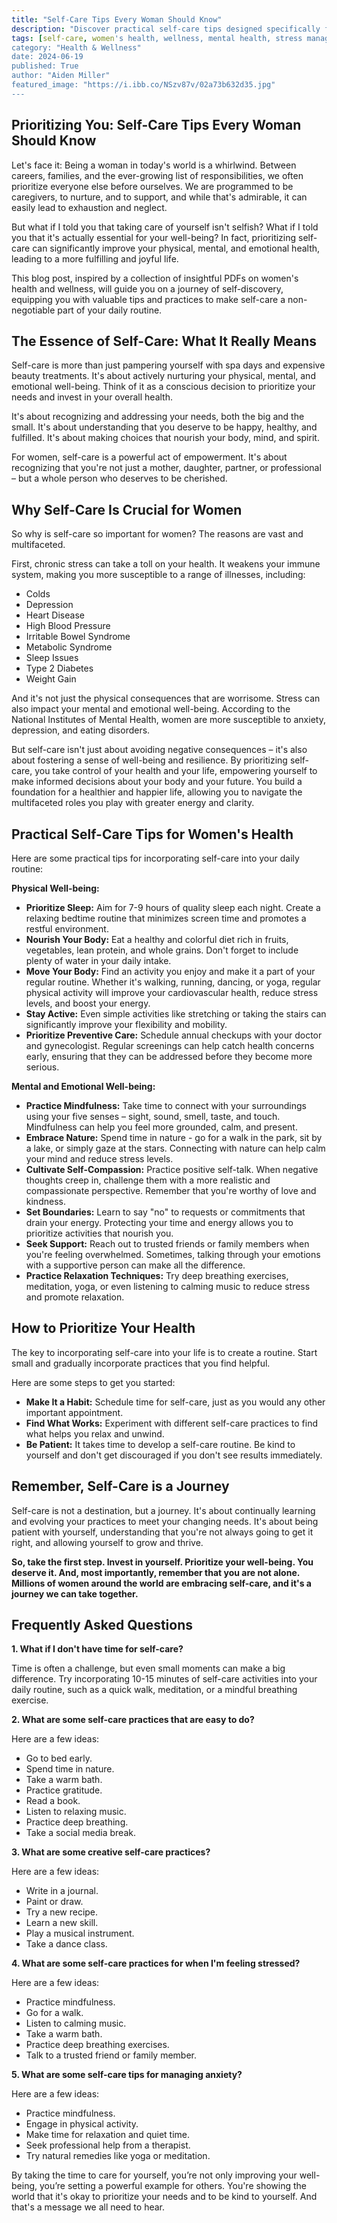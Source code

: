 ```yaml
---
title: "Self-Care Tips Every Woman Should Know"
description: "Discover practical self-care tips designed specifically for women's health and well-being. Learn how to prioritize your physical, mental, and emotional needs, reduce stress, and cultivate a happier, healthier life."
tags: [self-care, women's health, wellness, mental health, stress management, physical health, lifestyle, wellbeing, tips, healthy habits]
category: "Health & Wellness"
date: 2024-06-19
published: True
author: "Aiden Miller"
featured_image: "https://i.ibb.co/NSzv87v/02a73b632d35.jpg"
---
```


##  Prioritizing You: Self-Care Tips Every Woman Should Know 

Let's face it:  Being a woman in today's world is a whirlwind. Between careers, families, and the ever-growing list of responsibilities, we often prioritize everyone else before ourselves. We are programmed to be caregivers, to nurture, and to support, and while that's admirable, it can easily lead to exhaustion and neglect.  

But what if I told you that taking care of yourself isn't selfish? What if I told you that it's actually essential for your well-being? In fact, prioritizing self-care can significantly improve your physical, mental, and emotional health, leading to a more fulfilling and joyful life. 

This blog post, inspired by a collection of insightful PDFs on women's health and wellness,  will guide you on a journey of self-discovery, equipping you with valuable tips and practices to make self-care a non-negotiable part of your daily routine. 

## The Essence of Self-Care:  What It Really Means 

Self-care is more than just pampering yourself with spa days and expensive beauty treatments.  It's about actively nurturing your physical, mental, and emotional well-being.  Think of it as a conscious decision to prioritize your needs and invest in your overall health. 

It's about recognizing and addressing your needs, both the big and the small.  It's about understanding that you deserve to be happy, healthy, and fulfilled.  It's about making choices that nourish your body, mind, and spirit. 

For women, self-care is a powerful act of empowerment. It's about recognizing that you're not just a mother, daughter, partner, or professional – but a whole person who deserves to be cherished. 

## Why Self-Care Is Crucial for Women 

So why is self-care so important for women?  The reasons are vast and multifaceted.  

First, chronic stress can take a toll on your health.  It weakens your immune system, making you more susceptible to a range of illnesses, including: 

* Colds
* Depression
* Heart Disease
* High Blood Pressure
* Irritable Bowel Syndrome
* Metabolic Syndrome
* Sleep Issues 
* Type 2 Diabetes
* Weight Gain

And it's not just the physical consequences that are worrisome.  Stress can also impact your mental and emotional well-being.  According to the National Institutes of Mental Health, women are more susceptible to anxiety, depression, and eating disorders.  

But self-care isn't just about avoiding negative consequences – it's also about fostering a sense of well-being and resilience.   By prioritizing self-care, you take control of your health and your life, empowering yourself to make informed decisions about your body and your future.  You build a foundation for a healthier and happier life, allowing you to navigate the multifaceted roles you play with greater energy and clarity. 

## Practical Self-Care Tips for Women's Health

Here are some practical tips for incorporating self-care into your daily routine:

**Physical Well-being:**

* **Prioritize Sleep:**  Aim for 7-9 hours of quality sleep each night.  Create a relaxing bedtime routine that minimizes screen time and promotes a restful environment. 
* **Nourish Your Body:**  Eat a healthy and colorful diet rich in fruits, vegetables, lean protein, and whole grains.  Don't forget to include plenty of water in your daily intake. 
* **Move Your Body:**  Find an activity you enjoy and make it a part of your regular routine.  Whether it's walking, running, dancing, or yoga, regular physical activity will improve your cardiovascular health, reduce stress levels, and boost your energy.
* **Stay Active:**  Even simple activities like stretching or taking the stairs can significantly improve your flexibility and mobility.  
* **Prioritize Preventive Care:**  Schedule annual checkups with your doctor and gynecologist.  Regular screenings can help catch health concerns early, ensuring that they can be addressed before they become more serious. 

**Mental and Emotional Well-being:** 

* **Practice Mindfulness:**  Take time to connect with your surroundings using your five senses – sight, sound, smell, taste, and touch.  Mindfulness can help you feel more grounded, calm, and present.
* **Embrace Nature:**  Spend time in nature - go for a walk in the park, sit by a lake, or simply gaze at the stars.  Connecting with nature can help calm your mind and reduce stress levels.
* **Cultivate Self-Compassion:**  Practice positive self-talk.  When negative thoughts creep in, challenge them with a more realistic and compassionate perspective.  Remember that you're worthy of love and kindness.
* **Set Boundaries:**  Learn to say "no" to requests or commitments that drain your energy.  Protecting your time and energy allows you to prioritize activities that nourish you. 
* **Seek Support:**  Reach out to trusted friends or family members when you're feeling overwhelmed.  Sometimes, talking through your emotions with a supportive person can make all the difference.
* **Practice Relaxation Techniques:**  Try deep breathing exercises, meditation, yoga, or even listening to calming music to reduce stress and promote relaxation. 

## How to Prioritize Your Health 

The key to incorporating self-care into your life is to create a routine.  Start small and gradually incorporate practices that you find helpful.  

Here are some steps to get you started:

* **Make It a Habit:**  Schedule time for self-care, just as you would any other important appointment.  
* **Find What Works:**  Experiment with different self-care practices to find what helps you relax and unwind.  
* **Be Patient:**  It takes time to develop a self-care routine.  Be kind to yourself and don't get discouraged if you don't see results immediately. 

##  Remember, Self-Care is a Journey 

Self-care is not a destination, but a journey.  It's about continually learning and evolving your practices to meet your changing needs.  It's about being patient with yourself, understanding that you're not always going to get it right, and allowing yourself to grow and thrive.  

**So, take the first step.  Invest in yourself.  Prioritize your well-being.  You deserve it.  And, most importantly, remember that you are not alone.  Millions of women around the world are embracing self-care, and it's a journey we can take together.**

## Frequently Asked Questions 

**1. What if I don't have time for self-care?**

Time is often a challenge, but even small moments can make a big difference.  Try incorporating 10-15 minutes of self-care activities into your daily routine, such as a quick walk, meditation, or a mindful breathing exercise.

**2. What are some self-care practices that are easy to do?**

Here are a few ideas:

* Go to bed early.
* Spend time in nature.
* Take a warm bath.
* Practice gratitude.
* Read a book.
* Listen to relaxing music.
* Practice deep breathing.
* Take a social media break. 

**3. What are some creative self-care practices?**

Here are a few ideas: 

* Write in a journal.
* Paint or draw.
* Try a new recipe.
* Learn a new skill. 
* Play a musical instrument.
* Take a dance class.

**4.  What are some self-care practices for when I'm feeling stressed?**

Here are a few ideas: 

* Practice mindfulness.
* Go for a walk.
* Listen to calming music.
* Take a warm bath.
* Practice deep breathing exercises.
* Talk to a trusted friend or family member.

**5. What are some self-care tips for managing anxiety?**

Here are a few ideas: 

* Practice mindfulness.
* Engage in physical activity.
* Make time for relaxation and quiet time.
* Seek professional help from a therapist.
*  Try natural remedies like yoga or meditation.

By taking the time to care for yourself, you’re not only improving your well-being, you’re setting a powerful example for others.  You're showing the world that it's okay to prioritize your needs and to be kind to yourself.  And that's a message we all need to hear. 